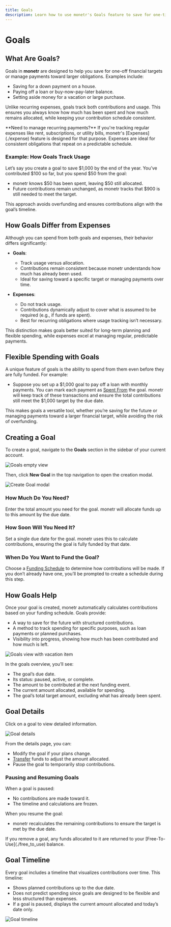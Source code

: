 ```yaml
---
title: Goals
description: Learn how to use monetr's Goals feature to save for one-time financial targets like vacations, loans, or down payments. Understand how Goals track contributions and spending, helping you plan effectively and meet your financial objectives without overfunding.
---
```



# Goals

## What Are Goals?

Goals in **monetr** are designed to help you save for one-off financial targets or manage payments toward larger
obligations. Examples include:

- Saving for a down payment on a house.
- Paying off a loan or buy-now-pay-later balance.
- Setting aside money for a vacation or large purchase.

Unlike recurring expenses, goals track both contributions and usage. This ensures you always know how much has been
spent and how much remains allocated, while keeping your contribution schedule consistent.

<Callout type="info">
  **Need to manage recurring payments?**  
  If you're tracking regular expenses like rent, subscriptions, or utility bills, monetr's [Expenses](./expense)
  feature is designed for that purpose. Expenses are ideal for consistent obligations that repeat on a predictable
  schedule.
</Callout>

### Example: How Goals Track Usage

Let’s say you create a goal to save $1,000 by the end of the year. You’ve contributed $100 so far, but you spend $50
from the goal:

- monetr knows $50 has been spent, leaving $50 still allocated.
- Future contributions remain unchanged, as monetr tracks that $900 is still needed to meet the target.

This approach avoids overfunding and ensures contributions align with the goal’s timeline.

## How Goals Differ from Expenses

Although you can spend from both goals and expenses, their behavior differs significantly:

- **Goals**:
  - Track usage versus allocation.
  - Contributions remain consistent because monetr understands how much has already been used.
  - Ideal for saving toward a specific target or managing payments over time.

- **Expenses**:
  - Do not track usage.
  - Contributions dynamically adjust to cover what is assumed to be required (e.g., if funds are spent).
  - Best for recurring obligations where usage tracking isn’t necessary.

This distinction makes goals better suited for long-term planning and flexible spending, while expenses excel at
managing regular, predictable payments.

## Flexible Spending with Goals

A unique feature of goals is the ability to spend from them even before they are fully funded. For example:

- Suppose you set up a $1,000 goal to pay off a loan with monthly payments. You can mark each payment as [Spent
From](./transactions) the goal. monetr will keep track of these transactions and ensure the total contributions still
meet the $1,000 target by the due date.

This makes goals a versatile tool, whether you’re saving for the future or managing payments toward a larger financial
target, while avoiding the risk of overfunding.

## Creating a Goal

To create a goal, navigate to the **Goals** section in the sidebar of your current account.

![Goals empty view](./assets/goals_empty_view.png)

Then, click **New Goal** in the top navigation to open the creation modal.

![Create Goal modal](./assets/goals_new_modal.png)

### How Much Do You Need?

Enter the total amount you need for the goal. monetr will allocate funds up to this amount by the due date.

### How Soon Will You Need It?

Set a single due date for the goal. monetr uses this to calculate contributions, ensuring the goal is fully funded by
that date.

### When Do You Want to Fund the Goal?

Choose a [Funding Schedule](./funding_schedule) to determine how contributions will be made. If you don’t already have
one, you’ll be prompted to create a schedule during this step.

## How Goals Help

Once your goal is created, monetr automatically calculates contributions based on your funding schedule. Goals provide:

- A way to save for the future with structured contributions.
- A method to track spending for specific purposes, such as loan payments or planned purchases.
- Visibility into progress, showing how much has been contributed and how much is left.

![Goals view with vacation item](./assets/goals_view_simple.png)

In the goals overview, you’ll see:

- The goal’s due date.
- Its status: paused, active, or complete.
- The amount to be contributed at the next funding event.
- The current amount allocated, available for spending.
- The goal’s total target amount, excluding what has already been spent.

## Goal Details

Click on a goal to view detailed information.

![Goal details](./assets/goal_details.png)

From the details page, you can:

- Modify the goal if your plans change.
- [Transfer](./free_to_use#transfer-allocating-funds) funds to adjust the amount allocated.
- Pause the goal to temporarily stop contributions.

### Pausing and Resuming Goals

When a goal is paused:
- No contributions are made toward it.
- The timeline and calculations are frozen.

When you resume the goal:
- monetr recalculates the remaining contributions to ensure the target is met by the due date.

<Callout type="info">
  If you remove a goal, any funds allocated to it are returned to your [Free-To-Use](./free_to_use) balance.
</Callout>

## Goal Timeline

Every goal includes a timeline that visualizes contributions over time. This timeline:

- Shows planned contributions up to the due date.
- Does not predict spending since goals are designed to be flexible and less structured than expenses.
- If a goal is paused, displays the current amount allocated and today’s date only.

![Goal timeline](./assets/goal_timeline.png)
